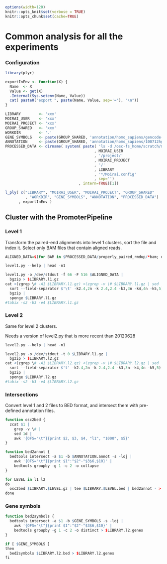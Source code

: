 ```r
options(width=120)
knitr::opts_knit$set(verbose = TRUE)
knitr::opts_chunk$set(cache=TRUE)
```

Common analysis for all the experiments
========================================================

### Configuration

```r
library(plyr)

exportInEnv <- function(X) {
  Name  <- X
  Value <- get(X)
  .Internal(Sys.setenv(Name, Value))
  cat( paste0("export ", paste(Name, Value, sep='='), "\n"))
}

LIBRARY        <- 'xxx'
MOIRAI_USER    <- 'xxx'
MOIRAI_PROJECT <- 'xxx'
GROUP_SHARED   <- 'xxx'
WORKDIR        <- '.'
GENE_SYMBOLS   <- paste(GROUP_SHARED, 'annotation/homo_sapiens/gencode-14/gencode.v14.annotation.genes.bed', sep='/')
ANNOTATION     <- paste(GROUP_SHARED, 'annotation/homo_sapiens/100712hg19/100712hg19', sep='/')
PROCESSED_DATA <- dirname( system( paste( 'ls -d /osc-fs_home/scratch/moirai/'
                                        , MOIRAI_USER
                                        , '/project/'
                                        , MOIRAI_PROJECT
                                        , '/'
                                        , LIBRARY
                                        , '*/Moirai.config'
                                        , sep='')
                                 , intern=TRUE)[1])

l_ply( c("LIBRARY", "MOIRAI_USER", "MOIRAI_PROJECT", "GROUP_SHARED"
         , "WORKDIR", "GENE_SYMBOLS", "ANNOTATION", "PROCESSED_DATA")
      , exportInEnv )
```

Cluster with the PromoterPipeline
---------------------------------

### Level 1

Transform the paired-end alignments into level 1 clusters, sort the file and index it. Select only BAM files that contain aligned reads.

```r
ALIGNED_DATA=$(for BAM in $PROCESSED_DATA/properly_paired_rmdup/*bam; do samtools flagstat $BAM | grep -Lq '^0 + 0 mapped' || echo $BAM ; done)

level1.py --help | head -n1

level1.py -o /dev/stdout -f 66 -F 516 $ALIGNED_DATA |
  bgzip > $LIBRARY.l1.gz
cat <(zgrep \# -A1 $LIBRARY.l1.gz) <(zgrep -v \# $LIBRARY.l1.gz | sed '1d' |
  sort --field-separator $'\t' -k2.4,2n -k 2.4,2.4 -k3,3n -k4,4n -k5,5) |
  bgzip |
  sponge $LIBRARY.l1.gz
#tabix -s2 -b3 -e4 $LIBRARY.l1.gz
```

### Level 2

Same for level 2 clusters.

Needs a version of level2.py that is more recent than 20120628
```r
level2.py --help | head -n1

level2.py -o /dev/stdout -t 0 $LIBRARY.l1.gz |
  bgzip > $LIBRARY.l2.gz
cat <(zgrep \# -A1 $LIBRARY.l2.gz) <(zgrep -v \# $LIBRARY.l2.gz | sed '1d' |
  sort --field-separator $'t' -k2.4,2n -k 2.4,2.4 -k3,3n -k4,4n -k5,5) |
  bgzip |
  sponge $LIBRARY.l2.gz
#tabix -s2 -b3 -e4 $LIBRARY.l2.gz
```

### Intersections

Convert level 1 and 2 files to BED format, and intersect them with pre-defined annotation files.

```r
function osc2bed {
  zcat $1 |
    grep -v \# |
    sed 1d |
    awk '{OFS="\t"}{print $2, $3, $4, "l1", "1000", $5}'
}

function bed2annot {
  bedtools intersect -a $1 -b $ANNOTATION.annot -s -loj |
    awk '{OFS="\t"}{print $1":"$2"-"$3$6,$10}' | 
    bedtools groupby -g 1 -c 2 -o collapse
}

for LEVEL in l1 l2
do
  osc2bed $LIBRARY.$LEVEL.gz | tee $LIBRARY.$LEVEL.bed | bed2annot - > $LIBRARY.$LEVEL.annot
done
```

### Gene symbols

```r
function bed2symbols {
  bedtools intersect -a $1 -b $GENE_SYMBOLS -s -loj |
    awk '{OFS="\t"}{print $1":"$2"-"$3$6,$10}' | 
    bedtools groupby -g 1 -c 2 -o distinct > $LIBRARY.l2.genes
}

if [ $GENE_SYMBOLS ]
then
  bed2symbols $LIBRARY.l2.bed > $LIBRARY.l2.genes
fi
```

